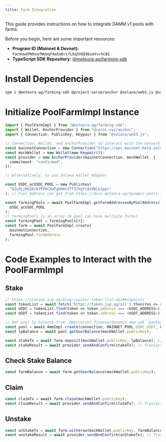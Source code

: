 ```yaml
---
title: Farm Integration
---
```


This guide provides instructions on how to integrate DAMM v1 pools with farms.

Before you begin, here are some important resources:

- **Program ID (Mainnet & Devnet):** `FarmuwXPWXvefWUeqFAa5w6rifLkq5X6E8bimYvrhCB1`
- **TypeScript SDK Repository:** [@meteora-ag/farming-sdk](https://github.com/MeteoraAg/reward-pool)

# Install Dependencies

```bash
npm i @meteora-ag/farming-sdk @project-serum/anchor @solana/web3.js @solana/spl-token @solana/spl-token-registry
```

# Initialize PoolFarmImpl Instance

```typescript
import { PoolFarmImpl } from "@meteora-ag/farming-sdk";
import { Wallet, AnchorProvider } from "@coral-xyz/anchor";
import { Connection, PublicKey, Keypair } from "@solana/web3.js";

// Connection, Wallet, and AnchorProvider to interact with the network
const mainnetConnection = new Connection("https://api.mainnet-beta.solana.com");
const mockWallet = new Wallet(new Keypair());
const provider = new AnchorProvider(mainnetConnection, mockWallet, {
  commitment: "confirmed",
});

// Alternatively, to use Solana Wallet Adapter

const USDC_acUSDC_POOL = new PublicKey(
  "6ZLKLjMd2KzH7PPHCXUPgbMAtdTT37VgTtdeXWLoJppr"
); // Pool Address can get from https://docs.meteora.ag/dynamic-pools-integration/dynamic-pool-api/pool-info

const farmingPools = await PoolFarmImpl.getFarmAddressesByPoolAddress(
  USDC_acUSDC_POOL
);
// farmingPools is an array (A pool can have multiple farms)
const farmingPool = farmingPools[0];
const farm = await PoolFarmImpl.create(
  mainnetConnection,
  farmingPool.farmAddress
);
```

# Code Examples to Interact with the PoolFarmImpl

## Stake

```typescript
// https://station.jup.ag/blog/jupiter-token-list-api#endpoints
const tokenList = await fetch('https://token.jup.ag/all').then(res => res.json());
const USDC = tokenList.find(token => token.address === <USDC_ADDRESS>);
const USDT = tokenList.find(token => token.address === <USDT_ADDRESS>);

// Get pool lp balance from `@mercurial-finance/dynamic-amm-sdk` package
const pool = await AmmImpl.create(connection, MAINNET_POOL.USDC_USDT, USDC, USDT);
const lpBalance = await pool.getUserBalance(mockWallet.publicKey);

const stakeTx = await farm.deposit(mockWallet.publicKey, lpBalance); // Web3 Transaction Object
const stakeResult = await provider.sendAndConfirm(stakeTx); // Transaction hash
```

## Check Stake Balance

```typescript
const farmBalance = await farm.getUserBalance(mockWallet.publicKey);
```

## Claim

```typescript
const claimTx = await farm.claim(mockWallet.publicKey);
const claimResult = await provider.sendAndConfirm(claimTx); // Transaction hash
```

## Unstake

```typescript
const unStakeTx = await farm.withdraw(mockWallet.publicKey, farmBalance); // Web3 Transaction Object
const unstakeResult = await provider.sendAndConfirm(unStakeTx); // Transaction hash
```
